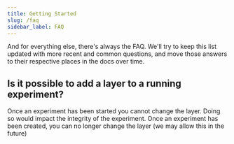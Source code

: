 ```yaml
---
title: Getting Started
slug: /faq
sidebar_label: FAQ
---
```


And for everything else, there's always the FAQ.  We'll try to keep this list updated with more recent and common questions, and move those answers to their respective places in the docs over time.

## Is it possible to add a layer to a running experiment?

Once an experiment has been started you cannot change the layer. Doing so would impact the integrity of the experiment. Once an experiment has been created, you can no longer change the layer (we may allow this in the future)
